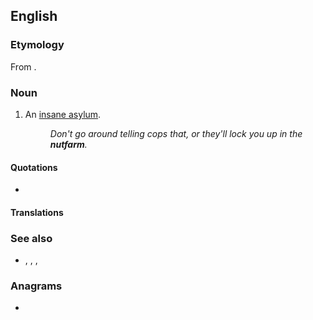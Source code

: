 ==English==

===Etymology===
From {{compound|nut|t1=insane person|farm|lang=en}}.

===Noun===
{{en-noun}}

# {{lb|en|informal}} An [[insane asylum]].
#: ''Don't go around telling cops that, or they'll lock you up in the '''nutfarm'''.''

====Quotations====
* {{seeCites}}

====Translations====
{{trans-see|informal term for lunatic asylum|madhouse}}

===See also===
* {{sense|lunatic asylum}} {{l|en|nuthouse}}, {{l|en|insane asylum}}, {{l|en|funny farm}}, {{l|en|mental hospital}}

===Anagrams===
* {{anagrams|en|a=afmnrtu|turfman}}